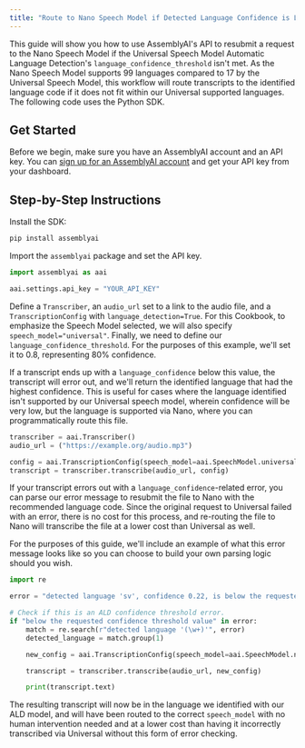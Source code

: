 ```yaml
---
title: "Route to Nano Speech Model if Detected Language Confidence is Low"
---
```


This guide will show you how to use AssemblyAI's API to resubmit a request to the Nano Speech Model if the Universal Speech Model Automatic Language Detection's `language_confidence_threshold` isn't met. As the Nano Speech Model supports 99 languages compared to 17 by the Universal Speech Model, this workflow will route transcripts to the identified language code if it does not fit within our Universal supported languages. The following code uses the Python SDK.

## Get Started

Before we begin, make sure you have an AssemblyAI account and an API key. You can [sign up for an AssemblyAI account](https://www.assemblyai.com/app) and get your API key from your dashboard.

## Step-by-Step Instructions

Install the SDK:

```bash
pip install assemblyai
```

Import the `assemblyai` package and set the API key.

```python
import assemblyai as aai

aai.settings.api_key = "YOUR_API_KEY"
```

Define a `Transcriber`, an `audio_url` set to a link to the audio file, and a `TranscriptionConfig` with `language_detection=True`. For this Cookbook, to emphasize the Speech Model selected, we will also specify `speech_model="universal"`. Finally, we need to define our `language_confidence_threshold`. For the purposes of this example, we'll set it to 0.8, representing 80% confidence.

If a transcript ends up with a `language_confidence` below this value, the transcript will error out, and we'll return the identified language that had the highest confidence. This is useful for cases where the language identified isn't supported by our Universal speech model, wherein confidence will be very low, but the language is supported via Nano, where you can programmatically route this file.

```python
transcriber = aai.Transcriber()
audio_url = ("https://example.org/audio.mp3")

config = aai.TranscriptionConfig(speech_model=aai.SpeechModel.universal, language_detection=True, language_confidence_threshold=0.8)
transcript = transcriber.transcribe(audio_url, config)
```

If your transcript errors out with a `language_confidence`-related error, you can parse our error message to resubmit the file to Nano with the recommended language code. Since the original request to Universal failed with an error, there is no cost for this process, and re-routing the file to Nano will transcribe the file at a lower cost than Universal as well.

For the purposes of this guide, we'll include an example of what this error message looks like so you can choose to build your own parsing logic should you wish.

```python
import re

error = "detected language 'sv', confidence 0.22, is below the requested confidence threshold value of 0.8"  # Example message. Normally you'd access this error via transcript.error.

# Check if this is an ALD confidence threshold error.
if "below the requested confidence threshold value" in error:
    match = re.search(r"detected language '(\w+)'", error)
    detected_language = match.group(1)

    new_config = aai.TranscriptionConfig(speech_model=aai.SpeechModel.nano, language_code=detected_language)

    transcript = transcriber.transcribe(audio_url, new_config)

    print(transcript.text)
```

The resulting transcript will now be in the language we identified with our ALD model, and will have been routed to the correct `speech_model` with no human intervention needed and at a lower cost than having it incorrectly transcribed via Universal without this form of error checking.
